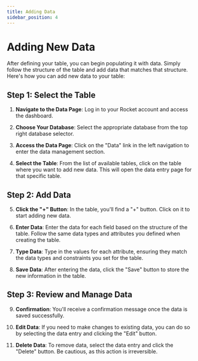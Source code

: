 ```yaml
---
title: Adding Data
sidebar_position: 4
---
```


# Adding New Data

After defining your table, you can begin populating it with data. Simply follow the structure of the table and add data that matches that structure. Here's how you can add new data to your table:

## Step 1: Select the Table

1. **Navigate to the Data Page**: Log in to your Rocket account and access the dashboard.

2. **Choose Your Database**: Select the appropriate database from the top right database selector.

3. **Access the Data Page**: Click on the "Data" link in the left navigation to enter the data management section.

4. **Select the Table**: From the list of available tables, click on the table where you want to add new data. This will open the data entry page for that specific table.

## Step 2: Add Data

5. **Click the "+" Button**: In the table, you'll find a "+" button. Click on it to start adding new data.

6. **Enter Data**: Enter the data for each field based on the structure of the table. Follow the same data types and attributes you defined when creating the table.

7. **Type Data**: Type in the values for each attribute, ensuring they match the data types and constraints you set for the table.

8. **Save Data**: After entering the data, click the "Save" button to store the new information in the table.

## Step 3: Review and Manage Data

9. **Confirmation**: You'll receive a confirmation message once the data is saved successfully.

10. **Edit Data**: If you need to make changes to existing data, you can do so by selecting the data entry and clicking the "Edit" button.

11. **Delete Data**: To remove data, select the data entry and click the "Delete" button. Be cautious, as this action is irreversible.
